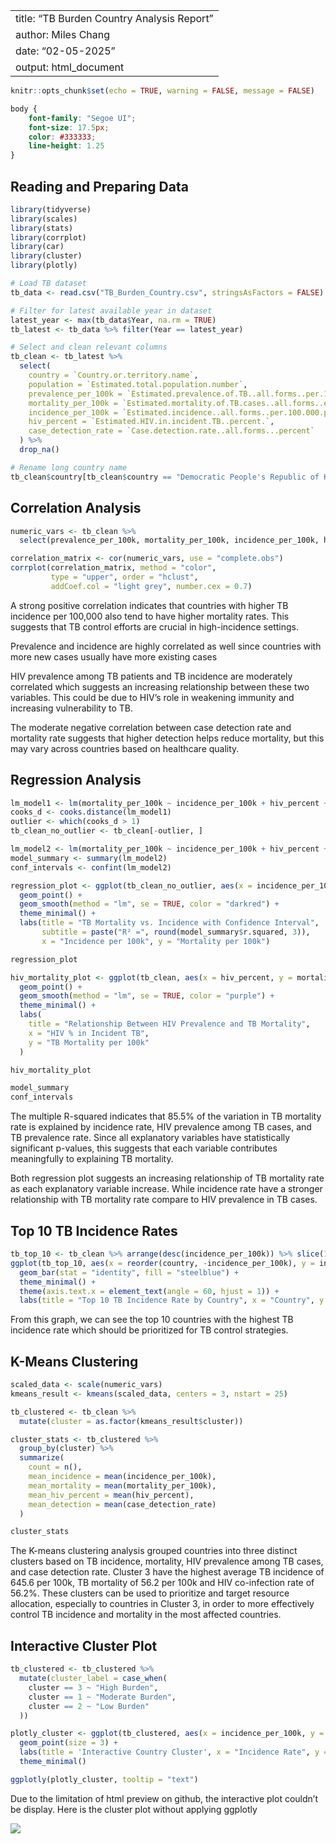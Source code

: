 
---
title: "TB Burden Country Analysis Report"
author: Miles Chang
date: "02-05-2025"
output: html_document
---

```{r setup, include=FALSE}
knitr::opts_chunk$set(echo = TRUE, warning = FALSE, message = FALSE)
```

```{css echo=FALSE}
body {
    font-family: "Segoe UI";
    font-size: 17.5px;
    color: #333333;
    line-height: 1.25
}

```

## Reading and Preparing Data

```{r}
library(tidyverse)
library(scales)
library(stats)
library(corrplot)
library(car)
library(cluster)
library(plotly)

# Load TB dataset
tb_data <- read.csv("TB_Burden_Country.csv", stringsAsFactors = FALSE)

# Filter for latest available year in dataset
latest_year <- max(tb_data$Year, na.rm = TRUE)
tb_latest <- tb_data %>% filter(Year == latest_year)

# Select and clean relevant columns
tb_clean <- tb_latest %>%
  select(
    country = `Country.or.territory.name`,
    population = `Estimated.total.population.number`,
    prevalence_per_100k = `Estimated.prevalence.of.TB..all.forms..per.100.000.population`,
    mortality_per_100k = `Estimated.mortality.of.TB.cases..all.forms..excluding.HIV..per.100.000.population`,
    incidence_per_100k = `Estimated.incidence..all.forms..per.100.000.population`,
    hiv_percent = `Estimated.HIV.in.incident.TB..percent.`,
    case_detection_rate = `Case.detection.rate..all.forms...percent`
  ) %>%
  drop_na()

# Rename long country name
tb_clean$country[tb_clean$country == "Democratic People's Republic of Korea"] <- "Korea"
```

## Correlation Analysis

```{r}
numeric_vars <- tb_clean %>% 
  select(prevalence_per_100k, mortality_per_100k, incidence_per_100k, hiv_percent, case_detection_rate)

correlation_matrix <- cor(numeric_vars, use = "complete.obs")
corrplot(correlation_matrix, method = "color", 
         type = "upper", order = "hclust",
         addCoef.col = "light grey", number.cex = 0.7)
```

A strong positive correlation indicates that countries with higher TB incidence per 100,000 also tend to have higher mortality rates. This suggests that TB control efforts are crucial in high-incidence settings.

Prevalence and incidence are highly correlated as well since countries with more new cases usually have more existing cases

HIV prevalence among TB patients and TB incidence are moderately correlated which suggests an increasing relationship between these two variables. This could be due to HIV's role in weakening immunity and increasing vulnerability to TB.

The moderate negative correlation between case detection rate and mortality rate suggests that higher detection helps reduce mortality, but this may vary across countries based on healthcare quality.

## Regression Analysis

```{r}
lm_model1 <- lm(mortality_per_100k ~ incidence_per_100k + hiv_percent + prevalence_per_100k, data = tb_clean)
cooks_d <- cooks.distance(lm_model1)
outlier <- which(cooks_d > 1)
tb_clean_no_outlier <- tb_clean[-outlier, ]

lm_model2 <- lm(mortality_per_100k ~ incidence_per_100k + hiv_percent + prevalence_per_100k, data = tb_clean_no_outlier)
model_summary <- summary(lm_model2)
conf_intervals <- confint(lm_model2)

regression_plot <- ggplot(tb_clean_no_outlier, aes(x = incidence_per_100k, y = mortality_per_100k)) +
  geom_point() +
  geom_smooth(method = "lm", se = TRUE, color = "darkred") +
  theme_minimal() +
  labs(title = "TB Mortality vs. Incidence with Confidence Interval",
       subtitle = paste("R² =", round(model_summary$r.squared, 3)),
       x = "Incidence per 100k", y = "Mortality per 100k")

regression_plot
```

```{r}
hiv_mortality_plot <- ggplot(tb_clean, aes(x = hiv_percent, y = mortality_per_100k)) +
  geom_point() +
  geom_smooth(method = "lm", se = TRUE, color = "purple") +
  theme_minimal() +
  labs(
    title = "Relationship Between HIV Prevalence and TB Mortality",
    x = "HIV % in Incident TB",
    y = "TB Mortality per 100k"
  )

hiv_mortality_plot
```

```{r}
model_summary
conf_intervals
```

The multiple R-squared indicates that 85.5% of the variation in TB mortality rate is explained by incidence rate, HIV prevalence among TB cases, and TB prevalence rate. Since all explanatory variables have statistically significant p-values, this suggests that each variable contributes meaningfully to explaining TB mortality.

Both regression plot suggests an increasing relationship of TB mortality rate as each explanatory variable increase. While incidence rate have a stronger relationship with TB mortality rate compare to HIV prevalence in TB cases. 

## Top 10 TB Incidence Rates

```{r}
tb_top_10 <- tb_clean %>% arrange(desc(incidence_per_100k)) %>% slice(1:10)  
ggplot(tb_top_10, aes(x = reorder(country, -incidence_per_100k), y = incidence_per_100k)) +
  geom_bar(stat = "identity", fill = "steelblue") +
  theme_minimal() +
  theme(axis.text.x = element_text(angle = 60, hjust = 1)) +
  labs(title = "Top 10 TB Incidence Rate by Country", x = "Country", y = "Incidence Rate per 100,000")
```

From this graph, we can see the top 10 countries with the highest TB incidence rate which should be prioritized for TB control strategies. 

## K-Means Clustering

```{r}
scaled_data <- scale(numeric_vars)
kmeans_result <- kmeans(scaled_data, centers = 3, nstart = 25)

tb_clustered <- tb_clean %>%
  mutate(cluster = as.factor(kmeans_result$cluster))

cluster_stats <- tb_clustered %>%
  group_by(cluster) %>%
  summarize(
    count = n(),
    mean_incidence = mean(incidence_per_100k),
    mean_mortality = mean(mortality_per_100k),
    mean_hiv_percent = mean(hiv_percent),
    mean_detection = mean(case_detection_rate)
  )

cluster_stats
```

The K-means clustering analysis grouped countries into three distinct clusters based on TB incidence, mortality, HIV prevalence among TB cases, and case detection rate. Cluster 3 have the highest average TB incidence of 645.6 per 100k, TB mortality of 56.2 per 100k and HIV co-infection rate of 56.2%. These clusters can be used to prioritize and target resource allocation, especially to countries in Cluster 3, in order to more effectively control TB incidence and mortality in the most affected countries. 

## Interactive Cluster Plot

```{r, eval = FALSE}
tb_clustered <- tb_clustered %>%
  mutate(cluster_label = case_when(
    cluster == 3 ~ "High Burden",
    cluster == 1 ~ "Moderate Burden",
    cluster == 2 ~ "Low Burden"
  ))

plotly_cluster <- ggplot(tb_clustered, aes(x = incidence_per_100k, y = mortality_per_100k, color = cluster, text = country)) +
  geom_point(size = 3) +
  labs(title = 'Interactive Country Cluster', x = "Incidence Rate", y = 'Mortality Rate')
  theme_minimal()

ggplotly(plotly_cluster, tooltip = "text")
```

Due to the limitation of html preview on github, the interactive plot couldn't be display. Here is the cluster plot without applying ggplotly

![](cluster_plot.png)

